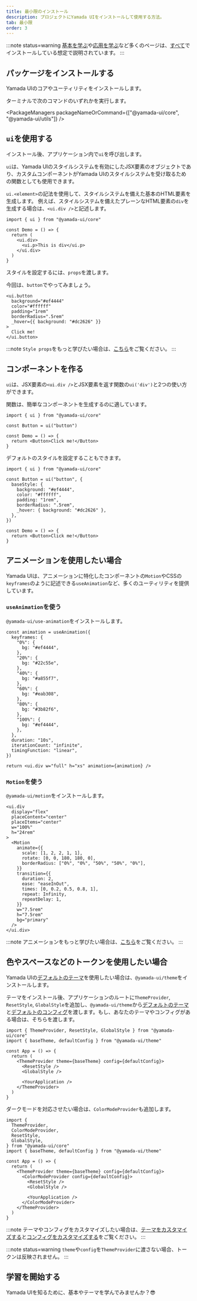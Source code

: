 ```yaml
---
title: 最小限のインストール
description: プロジェクトにYamada UIをインストールして使用する方法。
tab: 最小限
order: 3
---
```


:::note status=warning
[基本を学ぶ](/getting-started/installation/basic)や[応用を学ぶ](/getting-started/installation/advanced)など多くのページは、[すべて](/getting-started/installation)でインストールしている想定で説明されています。
:::

## パッケージをインストールする

Yamada UIのコアやユーティリティをインストールします。

ターミナルで次のコマンドのいずれかを実行します。

<PackageManagers
  packageNameOrCommand={["@yamada-ui/core", "@yamada-ui/utils"]}
/>

## `ui`を使用する

インストール後、アプリケーション内で`ui`を呼び出します。

`ui`は、Yamada UIのスタイルシステムを有効にしたJSX要素のオブジェクトであり、カスタムコンポーネントがYamada UIのスタイルシステムを受け取るための関数としても使用できます。

`ui.<element>`の記法を使用して、スタイルシステムを備えた基本のHTML要素を生成します。
例えば、スタイルシステムを備えたプレーンなHTML要素の`div`を生成する場合は、`<ui.div />`と記述します。

```tsx live=false
import { ui } from "@yamada-ui/core"

const Demo = () => {
  return (
    <ui.div>
      <ui.p>This is div</ui.p>
    </ui.div>
  )
}
```

スタイルを設定するには、`props`を渡します。

今回は、`button`でやってみましょう。

```tsx
<ui.button
  background="#ef4444"
  color="#ffffff"
  padding="1rem"
  borderRadius=".5rem"
  _hover={{ background: "#dc2626" }}
>
  Click me!
</ui.button>
```

:::note
`Style props`をもっと学びたい場合は、[こちら](/styled-system/style-props)をご覧ください。
:::

## コンポーネントを作る

`ui`は、JSX要素の`<ui.div />`とJSX要素を返す関数の`ui('div')`と2つの使い方ができます。

関数は、簡単なコンポーネントを生成するのに適しています。

```tsx live=false
import { ui } from "@yamada-ui/core"

const Button = ui("button")

const Demo = () => {
  return <Button>Click me!</Button>
}
```

デフォルトのスタイルを設定することもできます。

```tsx live=false
import { ui } from "@yamada-ui/core"

const Button = ui("button", {
  baseStyle: {
    background: "#ef4444",
    color: "#ffffff",
    padding: "1rem",
    borderRadius: ".5rem",
    _hover: { background: "#dc2626" },
  },
})

const Demo = () => {
  return <Button>Click me!</Button>
}
```

## アニメーションを使用したい場合

Yamada UIは、アニメーションに特化したコンポーネントの`Motion`やCSSの`keyframes`のように記述できる`useAnimation`など、多くのユーティリティを提供しています。

### `useAnimation`を使う

`@yamada-ui/use-animation`をインストールします。

<PackageManagers packageNameOrCommand="@yamada-ui/use-animation" />

```tsx functional=true
const animation = useAnimation({
  keyframes: {
    "0%": {
      bg: "#ef4444",
    },
    "20%": {
      bg: "#22c55e",
    },
    "40%": {
      bg: "#a855f7",
    },
    "60%": {
      bg: "#eab308",
    },
    "80%": {
      bg: "#3b82f6",
    },
    "100%": {
      bg: "#ef4444",
    },
  },
  duration: "10s",
  iterationCount: "infinite",
  timingFunction: "linear",
})

return <ui.div w="full" h="xs" animation={animation} />
```

### `Motion`を使う

`@yamada-ui/motion`をインストールします。

<PackageManagers packageNameOrCommand="@yamada-ui/motion" />

```tsx
<ui.div
  display="flex"
  placeContent="center"
  placeItems="center"
  w="100%"
  h="24rem"
>
  <Motion
    animate={{
      scale: [1, 2, 2, 1, 1],
      rotate: [0, 0, 180, 180, 0],
      borderRadius: ["0%", "0%", "50%", "50%", "0%"],
    }}
    transition={{
      duration: 2,
      ease: "easeInOut",
      times: [0, 0.2, 0.5, 0.8, 1],
      repeat: Infinity,
      repeatDelay: 1,
    }}
    w="7.5rem"
    h="7.5rem"
    bg="primary"
  />
</ui.div>
```

:::note
アニメーションをもっと学びたい場合は、[こちら](/styled-system/animation)をご覧ください。
:::

## 色やスペースなどのトークンを使用したい場合

Yamada UIの[デフォルトのテーマ](/styled-system/theming/default-theme)を使用したい場合は、`@yamada-ui/theme`をインストールします。

<PackageManagers packageNameOrCommand="@yamada-ui/theme" />

テーマをインストール後、アプリケーションのルートに`ThemeProvider`, `ResetStyle`, `GlobalStyle`を追加し、`@yamada-ui/theme`から[デフォルトのテーマ](/styled-system/theming/default-theme)と[デフォルトのコンフィグ](/styled-system/configure/default-config)を渡します。もし、あなたのテーマやコンフィグがある場合は、そちらを渡します。

```tsx live=false highlight={6,7,8,11}
import { ThemeProvider, ResetStyle, GlobalStyle } from "@yamada-ui/core"
import { baseTheme, defaultConfig } from "@yamada-ui/theme"

const App = () => {
  return (
    <ThemeProvider theme={baseTheme} config={defaultConfig}>
      <ResetStyle />
      <GlobalStyle />

      <YourApplication />
    </ThemeProvider>
  )
}
```

ダークモードを対応させたい場合は、`ColorModeProvider`も追加します。

```tsx live=false highlight={7,12}
import {
  ThemeProvider,
  ColorModeProvider,
  ResetStyle,
  GlobalStyle,
} from "@yamada-ui/core"
import { baseTheme, defaultConfig } from "@yamada-ui/theme"

const App = () => {
  return (
    <ThemeProvider theme={baseTheme} config={defaultConfig}>
      <ColorModeProvider config={defaultConfig}>
        <ResetStyle />
        <GlobalStyle />

        <YourApplication />
      </ColorModeProvider>
    </ThemeProvider>
  )
}
```

:::note
テーマやコンフィグをカスタマイズしたい場合は、[テーマをカスタマイズする](/styled-system/theming/customize-theme)と[コンフィグをカスタマイズする](/styled-system/configure/customize-config)をご覧ください。
:::

:::note status=warning
`theme`や`config`を`ThemeProvider`に渡さない場合、トークンは反映されません。
:::

## 学習を開始する

Yamada UIを知るために、基本やテーマを学んでみませんか？😎

<CardContainer>
  <LinkCard href="/getting-started/basics" />
  <LinkCard
    href="/styled-system/theming"
    title="テーマについて学ぶ"
    description="Yamada UIのデフォルトのテーマを知り、色・フォント・その他のテーマの値を作成・変更する方法を学ぶ。"
  />
  <LinkCard
    href="/components"
    title="コンポーネントを探索する"
    description="Yamada UIは、100以上の柔軟性が高いコンポーネントを提供しています。すべてのコンポーネントは、アニメーション・ダークモードをサポートしています。"
  />
  <LinkCard
    href="https://github.com/hirotomoyamada/yamada-ui"
    title="ソースコードを探索する"
    description="Yamada UIのパッケージ・ドキュメントサイトはオープンソースです。Yamada UIを気に入ったら、スターを付けてください。"
  />
</CardContainer>
